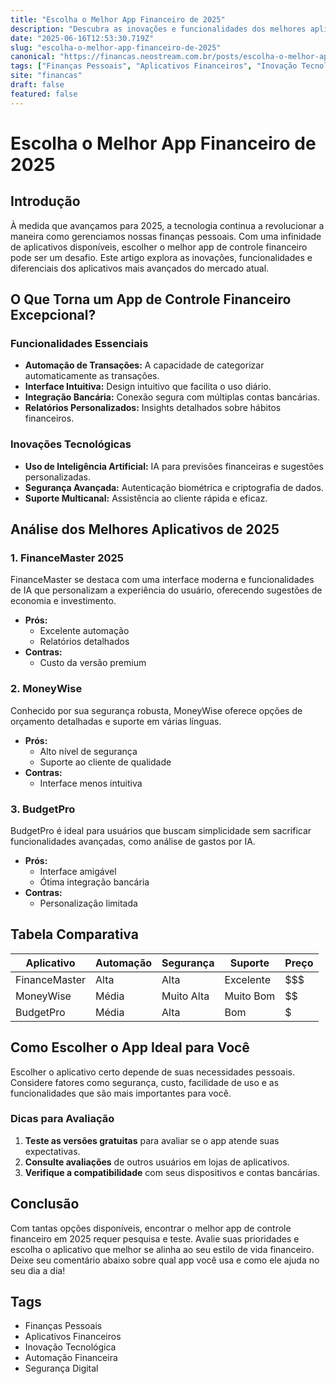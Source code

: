 ```yaml
---
title: "Escolha o Melhor App Financeiro de 2025"
description: "Descubra as inovações e funcionalidades dos melhores aplicativos para controle financeiro em 2025."
date: "2025-06-16T12:53:30.719Z"
slug: "escolha-o-melhor-app-financeiro-de-2025"
canonical: "https://financas.neostream.com.br/posts/escolha-o-melhor-app-financeiro-de-2025"
tags: ["Finanças Pessoais", "Aplicativos Financeiros", "Inovação Tecnológica", "Automação Financeira", "Segurança Digital"]
site: "financas"
draft: false
featured: false
---
```


# Escolha o Melhor App Financeiro de 2025

## Introdução

À medida que avançamos para 2025, a tecnologia continua a revolucionar a maneira como gerenciamos nossas finanças pessoais. Com uma infinidade de aplicativos disponíveis, escolher o melhor app de controle financeiro pode ser um desafio. Este artigo explora as inovações, funcionalidades e diferenciais dos aplicativos mais avançados do mercado atual.

## O Que Torna um App de Controle Financeiro Excepcional?

### Funcionalidades Essenciais

- **Automação de Transações:** A capacidade de categorizar automaticamente as transações.
- **Interface Intuitiva:** Design intuitivo que facilita o uso diário.
- **Integração Bancária:** Conexão segura com múltiplas contas bancárias.
- **Relatórios Personalizados:** Insights detalhados sobre hábitos financeiros.

### Inovações Tecnológicas

- **Uso de Inteligência Artificial:** IA para previsões financeiras e sugestões personalizadas.
- **Segurança Avançada:** Autenticação biométrica e criptografia de dados.
- **Suporte Multicanal:** Assistência ao cliente rápida e eficaz.

## Análise dos Melhores Aplicativos de 2025

### 1. FinanceMaster 2025

FinanceMaster se destaca com uma interface moderna e funcionalidades de IA que personalizam a experiência do usuário, oferecendo sugestões de economia e investimento.

- **Prós:**
  - Excelente automação
  - Relatórios detalhados
- **Contras:**
  - Custo da versão premium

### 2. MoneyWise

Conhecido por sua segurança robusta, MoneyWise oferece opções de orçamento detalhadas e suporte em várias línguas.

- **Prós:**
  - Alto nível de segurança
  - Suporte ao cliente de qualidade
- **Contras:**
  - Interface menos intuitiva

### 3. BudgetPro

BudgetPro é ideal para usuários que buscam simplicidade sem sacrificar funcionalidades avançadas, como análise de gastos por IA.

- **Prós:**
  - Interface amigável
  - Ótima integração bancária
- **Contras:**
  - Personalização limitada

## Tabela Comparativa

| Aplicativo   | Automação | Segurança | Suporte     | Preço     |
|--------------|-----------|-----------|-------------|-----------|
| FinanceMaster| Alta      | Alta      | Excelente   | $$$       |
| MoneyWise    | Média     | Muito Alta| Muito Bom   | $$        |
| BudgetPro    | Média     | Alta      | Bom         | $         |

## Como Escolher o App Ideal para Você

Escolher o aplicativo certo depende de suas necessidades pessoais. Considere fatores como segurança, custo, facilidade de uso e as funcionalidades que são mais importantes para você.

### Dicas para Avaliação

1. **Teste as versões gratuitas** para avaliar se o app atende suas expectativas.
2. **Consulte avaliações** de outros usuários em lojas de aplicativos.
3. **Verifique a compatibilidade** com seus dispositivos e contas bancárias.

## Conclusão

Com tantas opções disponíveis, encontrar o melhor app de controle financeiro em 2025 requer pesquisa e teste. Avalie suas prioridades e escolha o aplicativo que melhor se alinha ao seu estilo de vida financeiro. Deixe seu comentário abaixo sobre qual app você usa e como ele ajuda no seu dia a dia!

## Tags

- Finanças Pessoais
- Aplicativos Financeiros
- Inovação Tecnológica
- Automação Financeira
- Segurança Digital